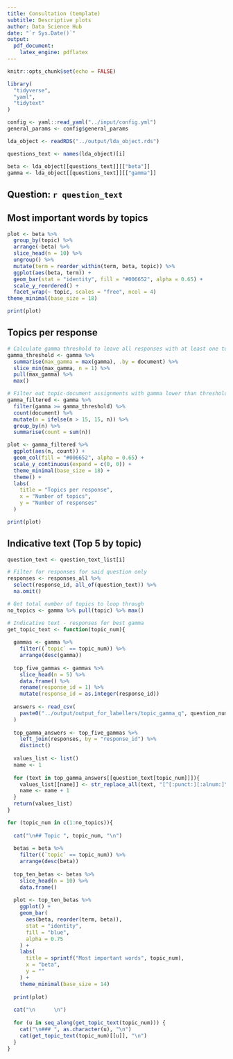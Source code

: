 ```yaml
---
title: Consultation (template)
subtitle: Descriptive plots
author: Data Science Hub
date: "`r Sys.Date()`"
output: 
  pdf_document: 
    latex_engine: pdflatex
---
```


```r
knitr::opts_chunk$set(echo = FALSE)

library(
  "tidyverse",
  "yaml",
  "tidytext"
)

config <- yaml::read_yaml("../input/config.yml")
general_params <- config$general_params

lda_object <- readRDS("../output/lda_object.rds")

questions_text <- names(lda_object)[i]

beta <- lda_object[[questions_text]][["beta"]]
gamma <- lda_object[[questions_text]][["gamma"]]
```

## Question: `r question_text`

## Most important words by topics

```r
plot <- beta %>% 
  group_by(topic) %>% 
  arrange(-beta) %>% 
  slice_head(n = 10) %>% 
  ungroup() %>% 
  mutate(term = reorder_within(term, beta, topic)) %>%
  ggplot(aes(beta, term)) + 
  geom_bar(stat = "identity", fill = "#006652", alpha = 0.65) + 
  scale_y_reordered() +
  facet_wrap(~ topic, scales = "free", ncol = 4)
theme_minimal(base_size = 18)

print(plot)
```

## Topics per response

``` r

# Calculate gamma threshold to leave all responses with at least one topic.
gamma_threshold <- gamma %>%
  summarise(max_gamma = max(gamma), .by = document) %>%
  slice_min(max_gamma, n = 1) %>%
  pull(max_gamma) %>%
  max()

# Filter out topic-document assignments with gamma lower than threshold
gamma_filtered <- gamma %>% 
  filter(gamma >= gamma_threshold) %>% 
  count(document) %>% 
  mutate(n = ifelse(n > 15, 15, n)) %>% 
  group_by(n) %>% 
  summarise(count = sum(n))

plot <- gamma_filtered %>% 
  ggplot(aes(n, count)) +
  geom_col(fill = "#006652", alpha = 0.65) +
  scale_y_continuous(expand = c(0, 0)) + 
  theme_minimal(base_size = 18) +
  theme() + 
  labs(
    title = "Topics per response",
    x = "Number of topics",
    y = "Number of responses"
  )

print(plot)
```

## Indicative text (Top 5 by topic)

``` r
question_text <- question_text_list[i]

# Filter for responses for said question only
responses <- responses_all %>% 
  select(response_id, all_of(question_text)) %>% 
  na.omit()

# Get total number of topics to loop through
no_topics <- gamma %>% pull(topic) %>% max()

# Indicative text - responses for best gamma
get_topic_text <- function(topic_num){
  
  gammas <- gamma %>%
    filter((`topic` == topic_num)) %>%
    arrange(desc(gamma))
  
  top_five_gammas <- gammas %>% 
    slice_head(n = 5) %>% 
    data.frame() %>% 
    rename(response_id = 1) %>% 
    mutate(response_id = as.integer(response_id))
  
  answers <- read_csv(
    paste0("../output/output_for_labellers/topic_gamma_q", question_number, ".csv")
  )
  
  top_gamma_answers <- top_five_gammas %>% 
    left_join(responses, by = "response_id") %>% 
    distinct()
  
  values_list <- list()
  name <- 1
  
  for (text in top_gamma_answers[[question_text[topic_num]]]){
    values_list[[name]] <- str_replace_all(text, "[^[:punct:][:alnum:]\\s]", "")
    name <- name + 1
  }
  return(values_list) 
}

for (topic_num in c(1:no_topics)){
  
  cat("\n## Topic ", topic_num, "\n")
  
  betas = beta %>%
    filter((`topic` == topic_num)) %>%
    arrange(desc(beta))
  
  top_ten_betas <- betas %>% 
    slice_head(n = 10) %>% 
    data.frame()
  
  plot <- top_ten_betas %>%
    ggplot() +
    geom_bar(
      aes(beta, reorder(term, beta)),
      stat = "identity",
      fill = "blue",
      alpha = 0.75
    ) +
    labs(
      title = sprintf("Most important words", topic_num),
      x = "beta",
      y = ""
    ) +
    theme_minimal(base_size = 14)
  
  print(plot)
  
  cat("\n      \n")
  
  for (u in seq_along(get_topic_text(topic_num))) {
    cat("\n### ", as.character(u), "\n")
    cat(get_topic_text(topic_num)[[u]], "\n")
  }
}
```
